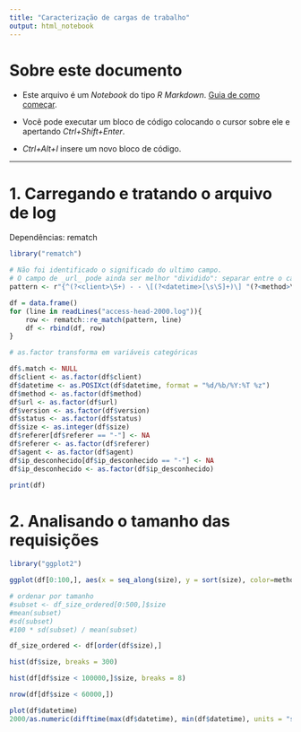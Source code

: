 ```yaml
---
title: "Caracterização de cargas de trabalho"
output: html_notebook
---
```


# Sobre este documento

- Este arquivo é um *Notebook* do tipo *R Markdown*. [Guia de como começar](https://rmarkdown.rstudio.com/lesson-1.html).

- Você pode executar um bloco de código colocando o cursor sobre ele e apertando *Ctrl+Shift+Enter*.

- *Ctrl+Alt+I* insere um novo bloco de código.

----

# 1. Carregando e tratando o arquivo de log
Dependências: rematch

```r
library("rematch")

# Não foi identificado o significado do ultimo campo.
# O campo de _url_ pode ainda ser melhor "dividido": separar entre o caminho e os parâmetros passados.
pattern <- r"{^(?<client>\S+) - - \[(?<datetime>[\s\S]+)\] "(?<method>\w+) (?<url>\S+) (?<version>\S+)" (?<status>\d+) (?<size>\d+) "(?<referer>\S+)" "(?<agent>[\s\S]+)" "(?<ip_desconhecido>\S+)"$}"

df = data.frame()
for (line in readLines("access-head-2000.log")){
	row <- rematch::re_match(pattern, line)
	df <- rbind(df, row)
}

# as.factor transforma em variáveis categóricas

df$.match <- NULL
df$client <- as.factor(df$client)
df$datetime <- as.POSIXct(df$datetime, format = "%d/%b/%Y:%T %z")
df$method <- as.factor(df$method)
df$url <- as.factor(df$url)
df$version <- as.factor(df$version)
df$status <- as.factor(df$status)
df$size <- as.integer(df$size)
df$referer[df$referer == "-"] <- NA
df$referer <- as.factor(df$referer)
df$agent <- as.factor(df$agent)
df$ip_desconhecido[df$ip_desconhecido == "-"] <- NA
df$ip_desconhecido <- as.factor(df$ip_desconhecido)

print(df)
```

# 2. Analisando o tamanho das requisições
```r
library("ggplot2")
```


```r
ggplot(df[0:100,], aes(x = seq_along(size), y = sort(size), color=method)) + scale_y_continuous(labels = scales::comma) + geom_point()
```

```r
# ordenar por tamanho
#subset <- df_size_ordered[0:500,]$size
#mean(subset)
#sd(subset)
#100 * sd(subset) / mean(subset)
```

```r
df_size_ordered <- df[order(df$size),]
```


```r
hist(df$size, breaks = 300)
```

```r
hist(df[df$size < 100000,]$size, breaks = 8)
```
```r
nrow(df[df$size < 60000,])
```


```r
plot(df$datetime)
2000/as.numeric(difftime(max(df$datetime), min(df$datetime), units = "secs"))
```
